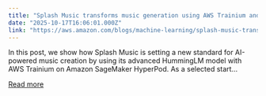 ```yaml
---
title: "Splash Music transforms music generation using AWS Trainium and Amazon SageMaker HyperPod"
date: "2025-10-17T16:06:01.000Z"
link: "https://aws.amazon.com/blogs/machine-learning/splash-music-transforms-music-generation-using-aws-trainium-and-amazon-sagemaker-hyperpod/"
---
```


In this post, we show how Splash Music is setting a new standard for AI-powered music creation by using its advanced HummingLM model with AWS Trainium on Amazon SageMaker HyperPod. As a selected start...

[Read more](https://aws.amazon.com/blogs/machine-learning/splash-music-transforms-music-generation-using-aws-trainium-and-amazon-sagemaker-hyperpod/)
